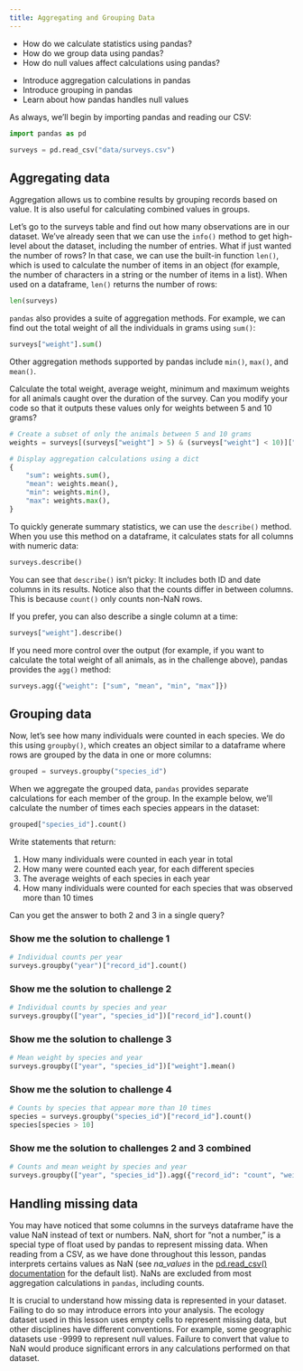 ```yaml
---
title: Aggregating and Grouping Data
---
```


::: questions ::::::::::::::::::::::::::::::::::::::::::::::::::::::::::::::::::

-   How do we calculate statistics using pandas?
-   How do we group data using pandas?
-   How do null values affect calculations using pandas?

::::::::::::::::::::::::::::::::::::::::::::::::::::::::::::::::::::::::::::::::

::: objectives :::::::::::::::::::::::::::::::::::::::::::::::::::::::::::::::::

-   Introduce aggregation calculations in pandas
-   Introduce grouping in pandas
-   Learn about how pandas handles null values

::::::::::::::::::::::::::::::::::::::::::::::::::::::::::::::::::::::::::::::::

As always, we'll begin by importing pandas and reading our CSV:

```python
import pandas as pd

surveys = pd.read_csv("data/surveys.csv")
```

## Aggregating data

Aggregation allows us to combine results by grouping records based on
value. It is also useful for calculating combined values in groups.

Let’s go to the surveys table and find out how many observations are
in our dataset. We've already seen that we can use the `info()` method
to get high-level about the dataset, including the number of entries.
What if just wanted the number of rows? In that case, we can use the
built-in function `len()`, which is used to calculate the number of
items in an object (for example, the number of characters in a string or
the number of items in a list). When used on a dataframe, `len()`
returns the number of rows:

```python
len(surveys)
```

`pandas` also provides a suite of aggregation methods. For example, we
can find out the total weight of all the individuals in grams using
`sum()`:

```python
surveys["weight"].sum()
```

Other aggregation methods supported by pandas include `min()`, `max()`,
and `mean()`.

::: challenge ::::::::::::::::::::::::::::::::::::::::::::::::::::::::::::::::::

Calculate the total weight, average weight, minimum and maximum weights
for all animals caught over the duration of the survey. Can you modify
your code so that it outputs these values only for weights between 5 and
10 grams?

::: solution :::::::::::::::::::::::::::::::::::::::::::::::::::::::::::::::::::

```python
# Create a subset of only the animals between 5 and 10 grams
weights = surveys[(surveys["weight"] > 5) & (surveys["weight"] < 10)]["weight"]

# Display aggregation calculations using a dict
{
    "sum": weights.sum(),
    "mean": weights.mean(),
    "min": weights.min(),
    "max": weights.max(),
}
```

::::::::::::::::::::::::::::::::::::::::::::::::::::::::::::::::::::::::::::::::

::::::::::::::::::::::::::::::::::::::::::::::::::::::::::::::::::::::::::::::::

To quickly generate summary statistics, we can use the `describe()`
method. When you use this method on a dataframe, it calculates stats for
all columns with numeric data:

```python
surveys.describe()
```

You can see that `describe()` isn't picky: It includes both ID and date
columns in its results. Notice also that the counts differ in between
columns. This is because `count()` only counts non-NaN rows.

If you prefer, you can also describe a single column at a time:

```python
surveys["weight"].describe()
```

If you need more control over the output (for example, if you want to
calculate the total weight of all animals, as in the challenge above),
pandas provides the `agg()` method:

```python
surveys.agg({"weight": ["sum", "mean", "min", "max"]})
```

## Grouping data

Now, let’s see how many individuals were counted in each species. We
do this using `groupby()`, which creates an object similar to a
dataframe where rows are grouped by the data in one or more columns:

```python
grouped = surveys.groupby("species_id")
```

When we aggregate the grouped data, `pandas` provides separate
calculations for each member of the group. In the example below, we'll
calculate the number of times each species appears in the dataset:

```python
grouped["species_id"].count()
```

::: challenge ::::::::::::::::::::::::::::::::::::::::::::::::::::::::::::::::::

Write statements that return:

1.  How many individuals were counted in each year in total
2.  How many were counted each year, for each different species
3.  The average weights of each species in each year
4.  How many individuals were counted for each species that was
    observed more than 10 times

Can you get the answer to both 2 and 3 in a single query?

::: solution :::::::::::::::::::::::::::::::::::::::::::::::::::::::::::::::::::

### Show me the solution to challenge 1

```python
# Individual counts per year
surveys.groupby("year")["record_id"].count()
```

::::::::::::::::::::::::::::::::::::::::::::::::::::::::::::::::::::::::::::::::

::: solution :::::::::::::::::::::::::::::::::::::::::::::::::::::::::::::::::::

### Show me the solution to challenge 2

```python
# Individual counts by species and year
surveys.groupby(["year", "species_id"])["record_id"].count()
```

::::::::::::::::::::::::::::::::::::::::::::::::::::::::::::::::::::::::::::::::

::: solution :::::::::::::::::::::::::::::::::::::::::::::::::::::::::::::::::::

### Show me the solution to challenge 3

```python
# Mean weight by species and year
surveys.groupby(["year", "species_id"])["weight"].mean()
```

::::::::::::::::::::::::::::::::::::::::::::::::::::::::::::::::::::::::::::::::

::: solution :::::::::::::::::::::::::::::::::::::::::::::::::::::::::::::::::::

### Show me the solution to challenge 4

```python
# Counts by species that appear more than 10 times
species = surveys.groupby("species_id")["record_id"].count()
species[species > 10]
```

::::::::::::::::::::::::::::::::::::::::::::::::::::::::::::::::::::::::::::::::

::: solution :::::::::::::::::::::::::::::::::::::::::::::::::::::::::::::::::::

### Show me the solution to challenges 2 and 3 combined

```python
# Counts and mean weight by species and year
surveys.groupby(["year", "species_id"]).agg({"record_id": "count", "weight": "mean"})
```

::::::::::::::::::::::::::::::::::::::::::::::::::::::::::::::::::::::::::::::::

::::::::::::::::::::::::::::::::::::::::::::::::::::::::::::::::::::::::::::::::

## Handling missing data

You may have noticed that some columns in the surveys dataframe have the
value NaN instead of text or numbers. NaN, short for "not a number," is
a special type of float used by pandas to represent missing data. When
reading from a CSV, as we have done throughout this lesson, pandas
interprets certains values as NaN (see *na_values* in the [pd.read_csv()
documentation](https://pandas.pydata.org/pandas-
docs/stable/reference/api/pandas.read_csv.html) for the default list).
NaNs are excluded from most aggregation calculations in `pandas`,
including counts.

It is crucial to understand how missing data is represented in your
dataset. Failing to do so may introduce errors into your analysis. The
ecology dataset used in this lesson uses empty cells to represent
missing data, but other disciplines have different conventions. For
example, some geographic datasets use -9999 to represent null values.
Failure to convert that value to NaN would produce significant errors in
any calculations performed on that dataset.
